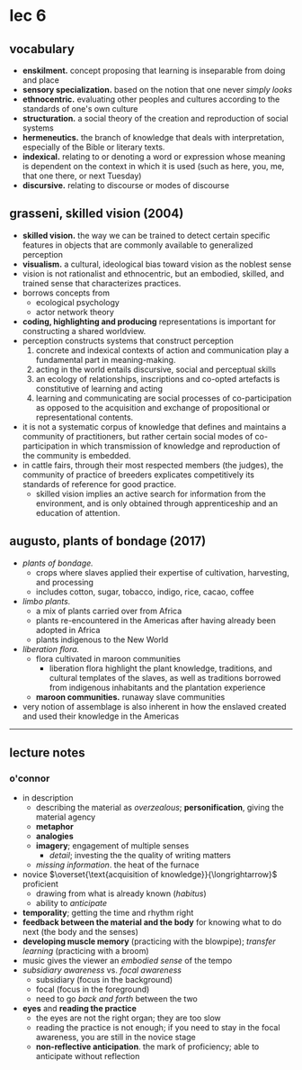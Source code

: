 # lec 6

## vocabulary
- **enskilment.** concept proposing that learning is inseparable from doing and place
- **sensory specialization.** based on the notion that one never _simply looks_
- **ethnocentric.** evaluating other peoples and cultures according to the standards of one's own culture
- **structuration.** a social theory of the creation and reproduction of social systems
- **hermeneutics.** the branch of knowledge that deals with interpretation, especially of the Bible or literary texts.
- **indexical.** relating to or denoting a word or expression whose meaning is dependent on the context in which it is used (such as here, you, me, that one there, or next Tuesday)
- **discursive.** relating to discourse or modes of discourse

## grasseni, skilled vision (2004)
- **skilled vision.** the way we can be trained to detect certain specific features in objects that are commonly available to generalized perception 
- **visualism.** a cultural, ideological bias toward vision as the noblest sense
- vision is not rationalist and ethnocentric, but an embodied, skilled, and trained sense that characterizes practices.
- borrows concepts from
    - ecological psychology
    - actor network theory
- **coding, highlighting and producing** representations is important for constructing a shared worldview.
- perception constructs systems that construct perception
    1. concrete and indexical contexts of action and communication play a fundamental part in meaning-making.
    2. acting in the world entails discursive, social and perceptual skills
    3. an ecology of relationships, inscriptions and co-opted artefacts is constitutive of learning and acting
    4. learning and communicating are social processes of co-participation as opposed to the acquisition and exchange of propositional or representational contents. 
- it is not a systematic corpus of knowledge that defines and maintains a community of practitioners, but rather certain social modes of co-participation in which transmission of knowledge and reproduction of the community is embedded.
- in cattle fairs, through their most respected members (the judges), the community of practice of breeders explicates competitively its standards of reference for good practice.
    - skilled vision implies an active search for information from the environment, and is only obtained through apprenticeship and an education of attention.

## augusto, plants of bondage (2017)
- _plants of bondage._
    - crops where slaves applied their expertise of cultivation, harvesting, and processing
    - includes cotton, sugar, tobacco, indigo, rice, cacao, coffee
- _limbo plants._
    - a mix of plants carried over from Africa
    - plants re-encountered in the Americas after having already been adopted in Africa
    - plants indigenous to the New World
- _liberation flora._
    - flora cultivated in maroon communities
        - liberation flora highlight the plant knowledge, traditions, and cultural templates of the slaves, as well as traditions borrowed from indigenous inhabitants and the plantation experience
    - **maroon communities.** runaway slave communities
- very notion of assemblage is also inherent in how the enslaved created and used their knowledge in the Americas

---

## lecture notes

### o'connor
- in description
    - describing the material as _overzealous_; **personification**, giving the material agency
    - **metaphor**
    - **analogies**
    - **imagery**; engagement of multiple senses
        - _detail_; investing the the quality of writing matters
    - _missing information_. the heat of the furnace
- novice $\overset{\text{acquisition of knowledge}}{\longrightarrow}$ proficient
    - drawing from what is already known (_habitus_)
    - ability to _anticipate_
- **temporality**; getting the time and rhythm right
- **feedback between the material and the body** for knowing what to do next (the body and the senses)
- **developing muscle memory** (practicing with the blowpipe); _transfer learning_ (practicing with a broom)
- music gives the viewer an _embodied sense_ of the tempo
- _subsidiary awareness_ vs. _focal awareness_
    - subsidiary (focus in the background)
    - focal (focus in the foreground)
    - need to go _back and forth_ between the two
- **eyes** and **reading the practice**
    - the eyes are not the right organ; they are too slow
    - reading the practice is not enough; if you need to stay in the focal awareness, you are still in the novice stage
    - **non-reflective anticipation**. the mark of proficiency; able to anticipate without reflection